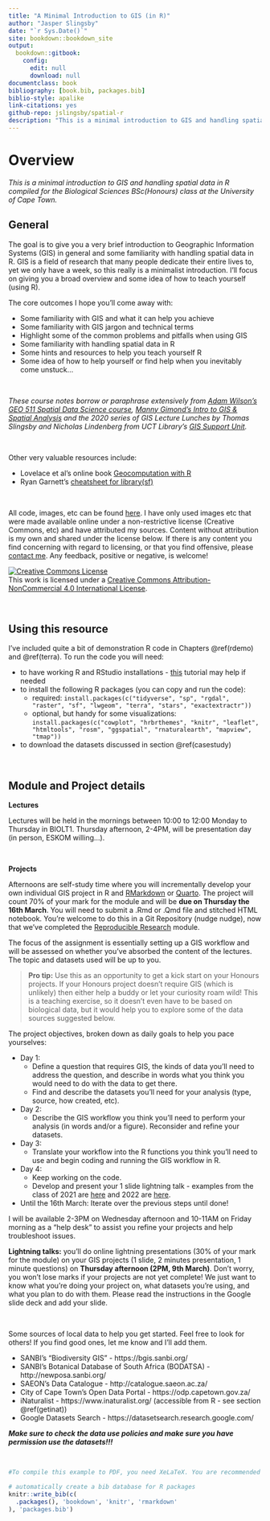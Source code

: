 ```yaml
--- 
title: "A Minimal Introduction to GIS (in R)"
author: "Jasper Slingsby"
date: "`r Sys.Date()`"
site: bookdown::bookdown_site
output: 
  bookdown::gitbook:
    config:
      edit: null
      download: null
documentclass: book
bibliography: [book.bib, packages.bib]
biblio-style: apalike
link-citations: yes
github-repo: jslingsby/spatial-r
description: "This is a minimal introduction to GIS and handling spatial data in R compiled for the Biological Sciences BSc(Honours) class at the University of Cape Town."
---
```


# Overview

_This is a minimal introduction to GIS and handling spatial data in R compiled for the Biological Sciences BSc(Honours) class at the University of Cape Town._


## General

The goal is to give you a very brief introduction to Geographic Information Systems (GIS) in general and some familiarity with handling spatial data in R. GIS is a field of research that many people dedicate their entire lives to, yet we only have a week, so this really is a minimalist introduction. I'll focus on giving you a broad overview and some idea of how to teach yourself (using R).

The core outcomes I hope you'll come away with:

* Some familiarity with GIS and what it can help you achieve
* Some familiarity with GIS jargon and technical terms
* Highlight some of the common problems and pitfalls when using GIS
* Some familiarity with handling spatial data in R
* Some hints and resources to help you teach yourself R
* Some idea of how to help yourself or find help when you inevitably come unstuck... 


<br>

_These course notes borrow or paraphrase extensively from [Adam Wilson's GEO 511 Spatial Data Science course](http://adamwilsonlabedu.github.io/GEO511/index.html), [Manny Gimond's Intro to GIS & Spatial Analysis](https://mgimond.github.io/Spatial/index.html) and the 2020 series of GIS Lecture Lunches by Thomas Slingsby and Nicholas Lindenberg from UCT Library's [GIS Support Unit](http://www.lib.uct.ac.za/lib/services/gis-support)._ 

<br>

Other very valuable resources include:

* Lovelace et al's online book [Geocomputation with R](https://geocompr.robinlovelace.net/)
* Ryan Garnett's [cheatsheet for library(sf)](https://github.com/rstudio/cheatsheets/blob/master/sf.pdf)

<br>

All code, images, etc can be found [here](https://github.com/jslingsby/spatial-r). I have only used images etc that were made available online under a non-restrictive license (Creative Commons, etc) and have attributed my sources. Content without attribution is my own and shared under the license below. If there is any content you find concerning with regard to licensing, or that you find offensive, please [contact me](https://www.ecologi.st/contact/). Any feedback, positive or negative, is welcome!

<a rel="license" href="http://creativecommons.org/licenses/by-nc/4.0/"><img alt="Creative Commons License" style="border-width:0" src="https://i.creativecommons.org/l/by-nc/4.0/88x31.png" /></a><br />This work is licensed under a <a rel="license" href="http://creativecommons.org/licenses/by-nc/4.0/">Creative Commons Attribution-NonCommercial 4.0 International License</a>.

<br>

## Using this resource {#using}

I've included quite a bit of demonstration R code in Chapters \@ref(rdemo) and \@ref(terra). To run the code you will need:

* to have working R and RStudio installations - [this](https://learnr-examples.shinyapps.io/ex-setup-r/) tutorial may help if needed
* to install the following R packages (you can copy and run the code):
  - required: `install.packages(c("tidyverse", "sp", "rgdal", "raster", "sf", "lwgeom", "terra", "stars", "exactextractr"))`
  - optional, but handy for some visualizations: `install.packages(c("cowplot", "hrbrthemes", "knitr", "leaflet", "htmltools", "rosm", "ggspatial", "rnaturalearth", "mapview", "tmap"))`
* to download the datasets discussed in section \@ref(casestudy)

<br>

## Module and Project details

**Lectures** 

Lectures will be held in the mornings between 10:00 to 12:00 Monday to Thursday in BIOLT1. Thursday afternoon, 2-4PM, will be presentation day (in person, ESKOM willing...).

<br>

**Projects**

Afternoons are self-study time where you will incrementally develop your own individual GIS project in R and [RMarkdown](https://rmarkdown.rstudio.com/) or [Quarto](https://quarto.org/). The project will count 70% of your mark for the module and will be **due on Thursday the 16th March**. You will need to submit a .Rmd or .Qmd file and stitched HTML notebook. You're welcome to do this in a Git Repository (nudge nudge), now that we've completed the [Reproducible Research](https://www.ecologi.st/data-management/) module.

The focus of the assignment is essentially setting up a GIS workflow and will be assessed on whether you've absorbed the content of the lectures. The topic and datasets used will be up to you. 

>**Pro tip:** Use this as an opportunity to get a kick start on your Honours projects. If your Honours project doesn't require GIS (which is unlikely) then either help a buddy or let your curiosity roam wild! This is a teaching exercise, so it doesn't even have to be based on biological data, but it would help you to explore some of the data sources suggested below.

The project objectives, broken down as daily goals to help you pace yourselves:

* Day 1: 
  - Define a question that requires GIS, the kinds of data you'll need to address the question, and describe in words what you think you would need to do with the data to get there.
  - Find and describe the datasets you’ll need for your analysis (type, source, how created, etc).
* Day 2: 
  - Describe the GIS workflow you think you'll need to perform your analysis (in words and/or a figure). Reconsider and refine your datasets.
* Day 3: 
  - Translate your workflow into the R functions you think you'll need to use and begin coding and running the GIS workflow in R.
* Day 4: 
  - Keep working on the code. 
  - Develop and present your 1 slide lightning talk - examples from the class of 2021 are [here](https://docs.google.com/presentation/d/1591HITImkhsf0VT96ae2JqAguy3K0lPeGn0-spA1M18/edit?usp=sharing) and 2022 are [here](https://docs.google.com/presentation/d/1C8kseabbqRiP1VFxnY_7znP7L2_QogmVjMMTB7mUflw/edit?usp=sharing).
* Until the 16th March: Iterate over the previous steps until done!

I will be available 2-3PM on Wednesday afternoon and 10-11AM on Friday morning as a "help desk" to assist you refine your projects and help troubleshoot issues.

**Lightning talks:** you'll do online lightning presentations (30% of your mark for the module) on your GIS projects (1 slide, 2 minutes presentation, 1 minute questions) on **Thursday afternoon (2PM, 9th March)**. Don't worry, you won't lose marks if your projects are not yet complete! We just want to know what you're doing your project on, what datasets you're using, and what you plan to do with them. Please read the instructions in the Google slide deck and add your slide.

<br>

Some sources of local data to help you get started. Feel free to look for others! If you find good ones, let me know and I'll add them.

* SANBI's "Biodiversity GIS" - https://bgis.sanbi.org/
* SANBI's Botanical Database of South Africa (BODATSA) - http://newposa.sanbi.org/
* SAEON's Data Catalogue - http://catalogue.saeon.ac.za/
* City of Cape Town's Open Data Portal - https://odp.capetown.gov.za/
* iNaturalist - https://www.inaturalist.org/ (accessible from R - see section \@ref(getinat))
* Google Datasets Search - https://datasetsearch.research.google.com/


**_Make sure to check the data use policies and make sure you have permission use the datasets!!!_**


<br>

```r
#To compile this example to PDF, you need XeLaTeX. You are recommended to install TinyTeX (which includes XeLaTeX): <https://yihui.name/tinytex/>.

# automatically create a bib database for R packages
knitr::write_bib(c(
  .packages(), 'bookdown', 'knitr', 'rmarkdown'
), 'packages.bib')
```
